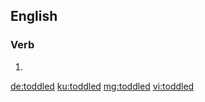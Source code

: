 ==English==

===Verb===
{{head|en|verb form}}

# {{en-past of|toddle}}

[[de:toddled]]
[[ku:toddled]]
[[mg:toddled]]
[[vi:toddled]]